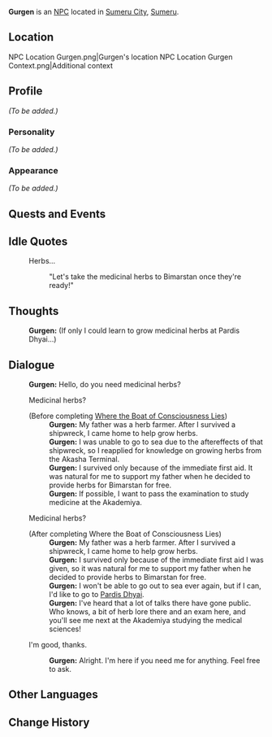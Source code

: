 {{Meta
|missing_NPC_profile  = yes
}}
{{Character Infobox
|type             = NPC
|image            = NPC Gurgen.png
|region           = Sumeru
|affiliation      = 
|title            = Herb Farmer
|dialoguereward   = 
|ancestry         = <!-- Clan/family -->
|father           = Vardan
|mother           = 
|spouse           = 
|sibling          = 
|child            = 
|relative         = 
|voiceEN          = 
|voiceCN          = 
|voiceJP          = 
}}
'''Gurgen''' is an [[NPC]] located in [[Sumeru City]], [[Sumeru]].

==Location==
<gallery>
NPC Location Gurgen.png|Gurgen's location
NPC Location Gurgen Context.png|Additional context
</gallery>

==Profile==
''(To be added.)''

===Personality===
''(To be added.)''

===Appearance===
''(To be added.)''

==Quests and Events==
{{Quests and Events}}

==Idle Quotes==
{{Dialogue start}}
: {{DIcon|Idle}} Herbs...
:: {{A|VO Gurgen 01.ogg}} "Let's take the medicinal herbs to Bimarstan once they're ready!"
{{Dialogue end}}

==Thoughts==
{{All Schemes to Know Explanation|name=Gurgen}}
:{{A|VO Gurgen All Schemes to Know 01.ogg}} '''Gurgen:''' (If only I could learn to grow medicinal herbs at Pardis Dhyai...)

==Dialogue==
{{Dialogue start}}
:'''Gurgen:''' Hello, do you need medicinal herbs?
:{{DIcon}} Medicinal herbs?
:;(Before completing [[Where the Boat of Consciousness Lies]])
::'''Gurgen:''' My father was a herb farmer. After I survived a shipwreck, I came home to help grow herbs.
::'''Gurgen:''' I was unable to go to sea due to the aftereffects of that shipwreck, so I reapplied for knowledge on growing herbs from the Akasha Terminal.
::'''Gurgen:''' I survived only because of the immediate first aid. It was natural for me to support my father when he decided to provide herbs for Bimarstan for free.
::'''Gurgen:''' If possible, I want to pass the examination to study medicine at the Akademiya.
:{{DIcon}} Medicinal herbs?
:;(After completing Where the Boat of Consciousness Lies)
::'''Gurgen:''' My father was a herb farmer. After I survived a shipwreck, I came home to help grow herbs.
::'''Gurgen:''' I survived only because of the immediate first aid I was given, so it was natural for me to support my father when he decided to provide herbs to Bimarstan for free.
::'''Gurgen:''' I won't be able to go out to sea ever again, but if I can, I'd like to go to [[Pardis Dhyai]].
::'''Gurgen:''' I've heard that a lot of talks there have gone public. Who knows, a bit of herb lore there and an exam here, and you'll see me next at the Akademiya studying the medical sciences!
:{{DIcon}} I'm good, thanks.
::'''Gurgen:''' Alright. I'm here if you need me for anything. Feel free to ask.
{{Dialogue end}}
<!--
==Event Dialogue==
===Event Name===
{{Dialogue start}}
:'''{{subst:PAGENAME}}:'''
{{Dialogue end}}

==Trivia==
* 
-->
==Other Languages==
{{Other Languages
|default_hidden = 1
|en      = Gurgen
|zhs     = 古尔根
|zhs_rm  = Gǔ'ěrgēn
|zht     = 古爾根
|zht_rm  = Gǔ'ěrgēn
|ja      = ガルゲン
|ja_rm   = Garugen
|ko      = 구르겐
|ko_rm   = Gureugen
|es      = Gurgen
|fr      = Gurgen
|ru      = Гурген
|th      = Gurgen
|vi      = Gurgen
|de      = Gurgen
|id      = Gurgen
|pt      = Gurgen
|tr      = Gurgen
|it      = Gurgen
}}

==Change History==
{{Change History|3.0}}
<!--
==References==
{{Reflist}}
-->